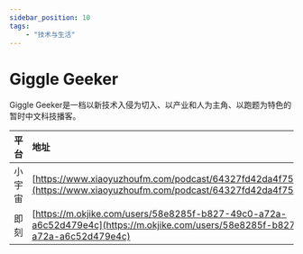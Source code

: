 ---
sidebar_position: 10
tags:
    - "技术与生活"
---

# Giggle Geeker

Giggle Geeker是一档以新技术入侵为切入、以产业和人为主角、以跑题为特色的暂时中文科技播客。

| 平台 | 地址 |
|:--|:----|
| 小宇宙 | [https://www.xiaoyuzhoufm.com/podcast/64327fd42da4f75df2dfce43](https://www.xiaoyuzhoufm.com/podcast/64327fd42da4f75df2dfce43) |
| 即刻 | [https://m.okjike.com/users/58e8285f-b827-49c0-a72a-a6c52d479e4c](https://m.okjike.com/users/58e8285f-b827-49c0-a72a-a6c52d479e4c) |
